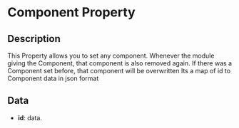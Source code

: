 # Component Property

## Description

  
This Property allows you to set any component. Whenever the module giving the Component, that component is also removed again.If there was a Component set before, that component will be overwrittenIts a map of id to Component data in json format

## Data

- **id**: data.

